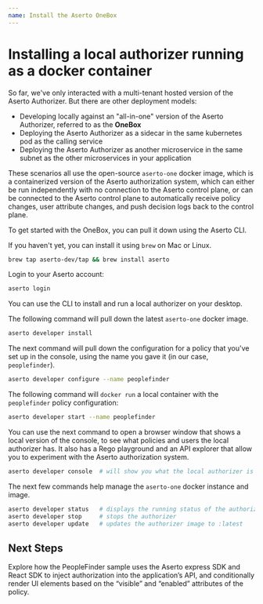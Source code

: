 ```yaml
---
name: Install the Aserto OneBox 
---
```


# Installing a local authorizer running as a docker container

So far, we've only interacted with a multi-tenant hosted version of the Aserto Authorizer. But there are 
other deployment models:
* Developing locally against an "all-in-one" version of the Aserto Authorizer, referred to as the **OneBox**
* Deploying the Aserto Authorizer as a sidecar in the same kubernetes pod as the calling service
* Deploying the Aserto Authorizer as another microservice in the same subnet as the other microservices in your application

These scenarios all use the open-source `aserto-one` docker image, which is a containerized version of the 
Aserto authorization system, which can either be run independently with no connection to the Aserto control 
plane, or can be connected to the Aserto control plane to automatically receive policy changes, user attribute 
changes, and push decision logs back to the control plane.

To get started with the OneBox, you can pull it down using the Aserto CLI.

If you haven't yet, you can install it using `brew` on Mac or Linux. 

```bash
brew tap aserto-dev/tap && brew install aserto
```

Login to your Aserto account:
```bash
aserto login
```

You can use the CLI to install and run a local authorizer on your desktop.

The following command will pull down the latest `aserto-one` docker image.

```bash
aserto developer install  
```

The next command will pull down the configuration for a policy that you've set up in the console, using 
the name you gave it (in our case, `peoplefinder`).

```bash
aserto developer configure --name peoplefinder 
```

The following command will `docker run` a local container with the `peoplefinder` policy configuration:

```bash
aserto developer start --name peoplefinder 
```

You can use the next command to open a browser window that shows a local version of the console, to 
see what policies and users the local authorizer has. It also has a Rego playground and an API explorer 
that allow you to experiment with the Aserto authorization system.

```bash
aserto developer console  # will show you what the local authorizer is running
```

The next few commands help manage the `aserto-one` docker instance and image.

```bash
aserto developer status   # displays the running status of the authorizer
aserto developer stop     # stops the authorizer
aserto developer update   # updates the authorizer image to :latest
```

## Next Steps

Explore how the PeopleFinder sample uses the Aserto express SDK and React SDK to inject authorization into the application’s API, and conditionally render UI elements based on the “visible” and “enabled” attributes of the policy.


